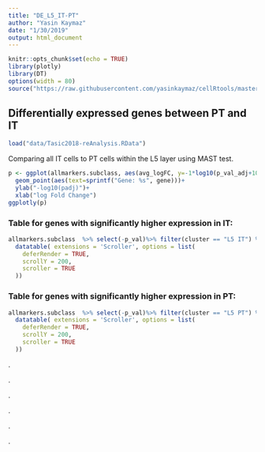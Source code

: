 ```yaml
---
title: "DE_L5_IT-PT"
author: "Yasin Kaymaz"
date: "1/30/2019"
output: html_document
---
```


```r
knitr::opts_chunk$set(echo = TRUE)
library(plotly)
library(DT)
options(width = 80)
source("https://raw.githubusercontent.com/yasinkaymaz/cellRtools/master/main/functions.R")
```

## Differentially expressed genes between PT and IT

```r

load("data/Tasic2018-reAnalysis.RData")
```

Comparing all IT cells to PT cells within the L5 layer using MAST test.

```r
p <- ggplot(allmarkers.subclass, aes(avg_logFC, y=-1*log10(p_val_adj+10^-200), color=cluster ))+
  geom_point(aes(text=sprintf("Gene: %s", gene)))+
  ylab("-log10(padj)")+
  xlab("log Fold Change")
ggplotly(p)


```

### Table for genes with significantly higher expression in **IT**:

```r
allmarkers.subclass  %>% select(-p_val)%>% filter(cluster == "L5 IT") %>% filter(p_val_adj < 0.01) %>%
  datatable( extensions = 'Scroller', options = list(
    deferRender = TRUE,
    scrollY = 200,
    scroller = TRUE
  ))
```


### Table for genes with significantly higher expression in **PT**:

```r
allmarkers.subclass  %>% select(-p_val)%>% filter(cluster == "L5 PT") %>% filter(p_val_adj < 0.01) %>%
  datatable( extensions = 'Scroller', options = list(
    deferRender = TRUE,
    scrollY = 200,
    scroller = TRUE
  ))
```





.

.

.

.

.

.
